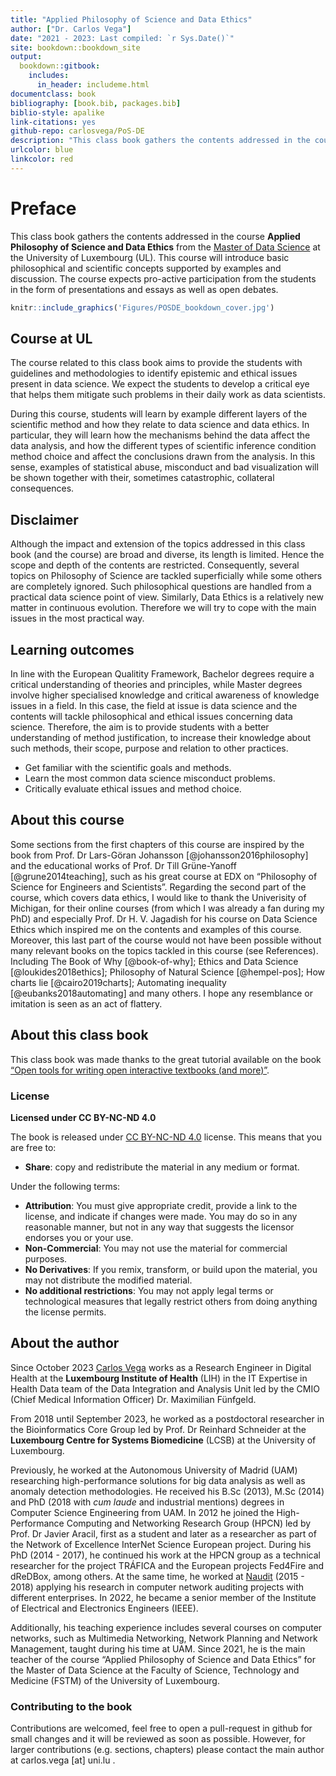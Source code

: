 ```yaml
--- 
title: "Applied Philosophy of Science and Data Ethics"
author: ["Dr. Carlos Vega"]
date: "2021 - 2023: Last compiled: `r Sys.Date()`"
site: bookdown::bookdown_site
output: 
  bookdown::gitbook:
    includes:
      in_header: includeme.html
documentclass: book
bibliography: [book.bib, packages.bib]
biblio-style: apalike
link-citations: yes
github-repo: carlosvega/PoS-DE
description: "This class book gathers the contents addressed in the course Applied Philosophy of Science and Data Ethics from the Master of Data Science at the University of Luxembourg. This class book will introduce basic philosophical and scientific concepts supported by examples and discussion."
urlcolor: blue
linkcolor: red
---
```


# Preface {-}

This class book gathers the contents addressed in the course **Applied Philosophy of Science and Data Ethics** from the [Master of Data Science](https://wwwfr.uni.lu/formations/fstm/master_of_data_science) at the University of Luxembourg (UL). This course will introduce basic philosophical and scientific concepts supported by examples and discussion. The course expects pro-active participation from the students in the form of presentations and essays as well as open debates. 

```r
knitr::include_graphics('Figures/POSDE_bookdown_cover.jpg')
```


## Course at UL {-}

The course related to this class book aims to provide the students with guidelines and methodologies to identify epistemic and ethical issues present in data science. We expect the students to develop a critical eye that helps them mitigate such problems in their daily work as data scientists.

During this course, students will learn by example different layers of the scientific method and how they relate to data science and data ethics. In particular, they will learn how the mechanisms behind the data affect the data analysis, and how the different types of scientific inference condition method choice and affect the conclusions drawn from the analysis. In this sense, examples of statistical abuse, misconduct and bad visualization will be shown together with their, sometimes catastrophic, collateral consequences.

## Disclaimer {-}

Although the impact and extension of the topics addressed in this class book (and the course) are broad and diverse, its length is limited. Hence the scope and depth of the contents are restricted. Consequently, several topics on Philosophy of Science  are tackled superficially while some others are completely ignored. Such philosophical questions are handled from a practical data science point of view. Similarly, Data Ethics is a relatively new matter in continuous evolution. Therefore we will try to cope with the main issues in the most practical way.

## Learning outcomes {-}

In line with the European Qualitity Framework, Bachelor degrees require a critical understanding of theories and principles, while Master degrees involve higher specialised knowledge and critical awareness of knowledge issues in a field. In this case, the field at issue is data science and the contents will tackle philosophical and ethical issues concerning data science. Therefore, the aim is to provide students with a better understanding of method justification, to increase their knowledge about such methods, their scope, purpose and relation to other practices.

- Get familiar with the scientific goals and methods.
- Learn the most common data science misconduct problems.
- Critically evaluate ethical issues and method choice.

## About this course {-}

Some sections from the first chapters of this course are inspired by the book from Prof. Dr Lars-Göran Johansson [@johansson2016philosophy] and the educational works of Prof. Dr Till Grüne-Yanoff [@grune2014teaching], such as his great course at EDX on "Philosophy of Science for Engineers and Scientists". Regarding the second part of the course, which covers data ethics, I would like to thank the Univerisity of Michigan, for their online courses (from which I was already a fan during my PhD) and especially Prof. Dr H. V. Jagadish for his course on Data Science Ethics which inspired me on the contents and examples of this course. Moreover, this last part of the course would not have been possible without many relevant books on the topics tackled in this course (see References). Including The Book of Why [@book-of-why]; Ethics and Data Science [@loukides2018ethics]; Philosophy of Natural Science [@hempel-pos]; How charts lie [@cairo2019charts]; Automating inequality [@eubanks2018automating] and many others. I hope any resemblance or imitation is seen as an act of flattery.

## About this class book {-}

This class book was made thanks to the great tutorial available on the book ["Open tools for writing open interactive textbooks (and more)"](https://www.crumplab.com/OER_bookdown).

### License {-}

**Licensed under CC BY-NC-ND 4.0**

The book is released under [CC BY-NC-ND 4.0](https://creativecommons.org/licenses/by-nc-nd/4.0/) license. This means that you are free to: 

- **Share**: copy and redistribute the material in any medium or format.

Under the following terms:

- **Attribution**: You must give appropriate credit, provide a link to the license, and indicate if changes were made. You may do so in any reasonable manner, but not in any way that suggests the licensor endorses you or your use.
- **Non-Commercial**: You may not use the material for commercial purposes.
- **No Derivatives**: If you remix, transform, or build upon the material, you may not distribute the modified material.
- **No additional restrictions**: You may not apply legal terms or technological measures that legally restrict others from doing anything the license permits.

## About the author {-}
Since October 2023 [Carlos Vega](https://researchportal.lih.lu/en/persons/carlos-vega) works as a Research Engineer in Digital Health at the **Luxembourg Institute of Health** (LIH) in the IT Expertise in Health Data team of the Data Integration and Analysis Unit led by the CMIO (Chief Medical Information Officer) Dr. Maximilian Fünfgeld.

From 2018 until September 2023, he worked as a postdoctoral researcher in the Bioinformatics Core Group led by Prof. Dr Reinhard Schneider at the **Luxembourg Centre for Systems Biomedicine** (LCSB) at the University of Luxembourg. 

Previously, he worked at the Autonomous University of Madrid (UAM) researching high-performance solutions for big data analysis as well as anomaly detection methodologies. He received his B.Sc (2013), M.Sc (2014) and PhD (2018 with *cum laude* and industrial mentions) degrees in Computer Science Engineering from UAM. In 2012 he joined the High-Performance Computing and Networking Research Group (HPCN) led by Prof. Dr Javier Aracil, first as a student and later as a researcher as part of the Network of Excellence InterNet Science European project. During his PhD (2014 - 2017), he continued his work at the HPCN group as a technical researcher for the project TRÁFICA and the European projects Fed4Fire and dReDBox, among others. At the same time, he worked at [Naudit](https://www.naudit.es/en) (2015 - 2018) applying his research in computer network auditing projects with different enterprises. In 2022, he became a senior member of the Institute of Electrical and Electronics Engineers (IEEE).

Additionally, his teaching experience includes several courses on computer networks, such as Multimedia Networking, Network Planning and Network Management, taught during his time at UAM. Since 2021, he is the main teacher of the course "Applied Philosophy of Science and Data Ethics" for the Master of Data Science at the Faculty of Science, Technology and Medicine (FSTM) of the University of Luxembourg.

### Contributing to the book {-}

Contributions are welcomed, feel free to open a pull-request in github for small changes and it will be reviewed as soon as possible. However, for larger contributions (e.g. sections, chapters) please contact the main author at carlos.vega [at] uni.lu .
